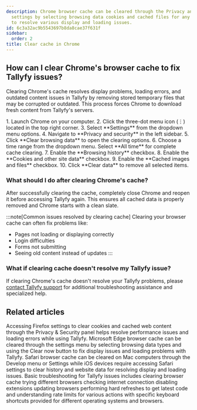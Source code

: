 ```yaml
---
description: Chrome browser cache can be cleared through the Privacy and security
  settings by selecting browsing data cookies and cached files for any time period
  to resolve various display and loading issues.
id: 6c3a32ac9b5543697b8da8cae37f631f
sidebar:
  order: 2
title: Clear cache in Chrome
---
```



## How can I clear Chrome's browser cache to fix Tallyfy issues?

Clearing Chrome's cache resolves display problems, loading errors, and outdated content issues in Tallyfy by removing stored temporary files that may be corrupted or outdated. This process forces Chrome to download fresh content from Tallyfy's servers.

<Steps>
1. Launch Chrome on your computer.
2. Click the three-dot menu icon (⋮) located in the top right corner.
3. Select **Settings** from the dropdown menu options.
4. Navigate to **Privacy and security** in the left sidebar.
5. Click **Clear browsing data** to open the clearing options.
6. Choose a time range from the dropdown menu. Select **All time** for complete cache clearing.
7. Enable the **Browsing history** checkbox.
8. Enable the **Cookies and other site data** checkbox.
9. Enable the **Cached images and files** checkbox.
10. Click **Clear data** to remove all selected items.
</Steps>

### What should I do after clearing Chrome's cache?

After successfully clearing the cache, completely close Chrome and reopen it before accessing Tallyfy again. This ensures all cached data is properly removed and Chrome starts with a clean slate.

:::note[Common issues resolved by clearing cache]
Clearing your browser cache can often fix problems like:
- Pages not loading or displaying correctly
- Login difficulties
- Forms not submitting
- Seeing old content instead of updates
:::

### What if clearing cache doesn't resolve my Tallyfy issue?

If clearing Chrome's cache doesn't resolve your Tallyfy problems, please [contact Tallyfy support](https://tallyfy.com/contact-us/) for additional troubleshooting assistance and specialized help.


## Related articles
<CardGrid>
<LinkTitleCard header="<b>Troubleshooting > Clear cache in Firefox</b>" href="/products/pro/miscellaneous/troubleshooting/clear-cache-firefox/" > Accessing Firefox settings to clear cookies and cached web content through the Privacy & Security panel helps resolve performance issues and loading errors while using Tallyfy. </LinkTitleCard>
<LinkTitleCard header="<b>Troubleshooting > Clear cache in Edge</b>" href="/products/pro/miscellaneous/troubleshooting/clear-cache-edge/" > Microsoft Edge browser cache can be cleared through the settings menu by selecting browsing data types and using the Clear now button to fix display issues and loading problems with Tallyfy. </LinkTitleCard>
<LinkTitleCard header="<b>Troubleshooting > Clear cache in Safari</b>" href="/products/pro/miscellaneous/troubleshooting/clear-cache-safari/" > Safari browser cache can be cleared on Mac computers through the Develop menu or Settings while iOS devices require accessing Safari settings to clear history and website data for resolving display and loading issues. </LinkTitleCard>
<LinkTitleCard header="<b>Miscellaneous > Troubleshooting</b>" href="/products/pro/miscellaneous/troubleshooting/" > Basic troubleshooting for Tallyfy issues includes clearing browser cache trying different browsers checking internet connection disabling extensions updating browsers performing hard refreshes to get latest code and understanding rate limits for various actions with specific keyboard shortcuts provided for different operating systems and browsers. </LinkTitleCard>
</CardGrid>